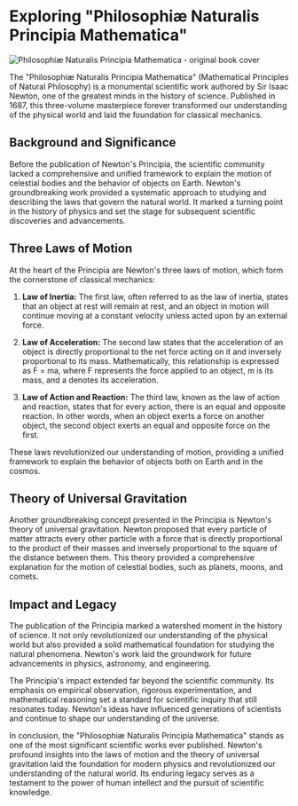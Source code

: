 
# Exploring "Philosophiæ Naturalis Principia Mathematica"

<div className="flex flex-col items-center">
  <Image
    src={img}
    alt="Philosophiæ Naturalis Principia Mathematica - original book cover"
  />
</div>

The "Philosophiæ Naturalis Principia Mathematica" (Mathematical Principles of Natural Philosophy) is a monumental scientific work authored by Sir Isaac Newton, one of the greatest minds in the history of science. Published in 1687, this three-volume masterpiece forever transformed our understanding of the physical world and laid the foundation for classical mechanics.

## Background and Significance

Before the publication of Newton's Principia, the scientific community lacked a comprehensive and unified framework to explain the motion of celestial bodies and the behavior of objects on Earth. Newton's groundbreaking work provided a systematic approach to studying and describing the laws that govern the natural world. It marked a turning point in the history of physics and set the stage for subsequent scientific discoveries and advancements.

## Three Laws of Motion

At the heart of the Principia are Newton's three laws of motion, which form the cornerstone of classical mechanics:

1. **Law of Inertia:** The first law, often referred to as the law of inertia, states that an object at rest will remain at rest, and an object in motion will continue moving at a constant velocity unless acted upon by an external force.

2. **Law of Acceleration:** The second law states that the acceleration of an object is directly proportional to the net force acting on it and inversely proportional to its mass. Mathematically, this relationship is expressed as F = ma, where F represents the force applied to an object, m is its mass, and a denotes its acceleration.

3. **Law of Action and Reaction:** The third law, known as the law of action and reaction, states that for every action, there is an equal and opposite reaction. In other words, when an object exerts a force on another object, the second object exerts an equal and opposite force on the first.

These laws revolutionized our understanding of motion, providing a unified framework to explain the behavior of objects both on Earth and in the cosmos.

## Theory of Universal Gravitation

Another groundbreaking concept presented in the Principia is Newton's theory of universal gravitation. Newton proposed that every particle of matter attracts every other particle with a force that is directly proportional to the product of their masses and inversely proportional to the square of the distance between them. This theory provided a comprehensive explanation for the motion of celestial bodies, such as planets, moons, and comets.

## Impact and Legacy

The publication of the Principia marked a watershed moment in the history of science. It not only revolutionized our understanding of the physical world but also provided a solid mathematical foundation for studying the natural phenomena. Newton's work laid the groundwork for future advancements in physics, astronomy, and engineering.

The Principia's impact extended far beyond the scientific community. Its emphasis on empirical observation, rigorous experimentation, and mathematical reasoning set a standard for scientific inquiry that still resonates today. Newton's ideas have influenced generations of scientists and continue to shape our understanding of the universe.

In conclusion, the "Philosophiæ Naturalis Principia Mathematica" stands as one of the most significant scientific works ever published. Newton's profound insights into the laws of motion and the theory of universal gravitation laid the foundation for modern physics and revolutionized our understanding of the natural world. Its enduring legacy serves as a testament to the power of human intellect and the pursuit of scientific knowledge.
